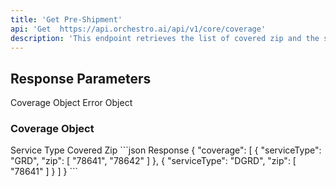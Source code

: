 ```yaml
---
title: 'Get Pre-Shipment'
api: 'Get  https://api.orchestro.ai/api/v1/core/coverage'
description: 'This endpoint retrieves the list of covered zip and the service type. The input `serviceType` is optional. '
---
```


## Response Parameters

<ParamField body="coverage" type="array of object">
Coverage Object
</ParamField>


<ParamField body="errors" type="array of object">
Error Object
</ParamField>

### Coverage Object


<ParamField body="serviceType" type="string" required>
Service Type
</ParamField>


<ParamField body="zip" type="array of string" required>
Covered Zip
</ParamField>


<ResponseExample>
```json Response
{ 
	"coverage": [ 
    	{ 
        	"serviceType": "GRD", 
        	"zip": [ 
            	"78641", 
            	"78642" 
        	] 
    	}, 
    	{ 
        	"serviceType": "DGRD", 
        	"zip": [ 
            	"78641" 
        	] 
    	} 
	] 
} 
```

</ResponseExample>